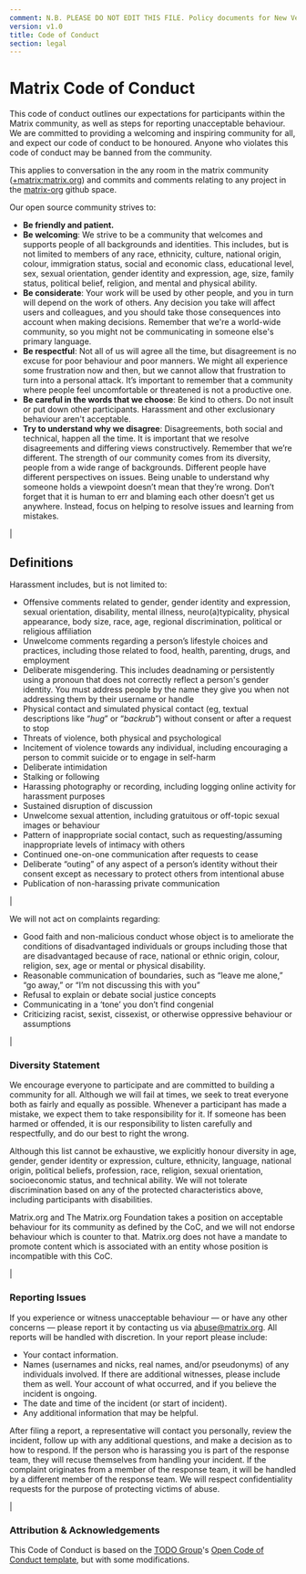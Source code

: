 ```yaml
---
comment: N.B. PLEASE DO NOT EDIT THIS FILE. Policy documents for New Vector are canonically represented in https://github.com/vector-im/policies. Thanks!
version: v1.0
title: Code of Conduct
section: legal
---
```

<link href="/docs/css/faq.css" type="text/css" rel="stylesheet" />


# Matrix Code of Conduct

This code of conduct outlines our expectations for participants within the Matrix community, as well as steps for reporting unacceptable behaviour. We are committed to providing a welcoming and inspiring community for all, and expect our code of conduct to be honoured. Anyone who violates this code of conduct may be banned from the community.

This applies to conversation in the any room in the matrix community ([+matrix:matrix.org](https://matrix.to/#/+matrix:matrix.org)) and commits and comments relating to any project in the [matrix-org](https://github.com/matrix-org) github space.

Our open source community strives to:

* **Be friendly and patient.**
* **Be welcoming**: We strive to be a community that welcomes and supports people of all backgrounds and identities. This includes, but is not limited to members of any race, ethnicity, culture, national origin, colour, immigration status, social and economic class, educational level, sex, sexual orientation, gender identity and expression, age, size, family status, political belief, religion, and mental and physical ability.
* **Be considerate**: Your work will be used by other people, and you in turn will depend on the work of others. Any decision you take will affect users and colleagues, and you should take those consequences into account when making decisions. Remember that we're a world-wide community, so you might not be communicating in someone else's primary language.
* **Be respectful**:  Not all of us will agree all the time, but disagreement is no excuse for poor behaviour and poor manners. We might all experience some frustration now and then, but we cannot allow that frustration to turn into a personal attack. It’s important to remember that a community where people feel uncomfortable or threatened is not a productive one.
* **Be careful in the words that we choose**: Be kind to others. Do not insult or put down other participants. Harassment and other exclusionary behaviour aren't acceptable.
* **Try to understand why we disagree**: Disagreements, both social and technical, happen all the time. It is important that we resolve disagreements and differing views constructively. Remember that we’re different. The strength of our community comes from its diversity, people from a wide range of backgrounds. Different people have different perspectives on issues. Being unable to understand why someone holds a viewpoint doesn’t mean that they’re wrong. Don’t forget that it is human to err and blaming each other doesn’t get us anywhere. Instead, focus on helping to resolve issues and learning from mistakes.

|

## Definitions

Harassment includes, but is not limited to:

- Offensive comments related to gender, gender identity and expression, sexual orientation, disability, mental illness, neuro(a)typicality, physical appearance, body size, race, age, regional discrimination, political or religious affiliation
- Unwelcome comments regarding a person’s lifestyle choices and practices, including those related to food, health, parenting, drugs, and employment
- Deliberate misgendering. This includes deadnaming or persistently using a pronoun that does not correctly reflect a person's gender identity. You must address people by the name they give you when not addressing them by their username or handle
- Physical contact and simulated physical contact (eg, textual descriptions like “*hug*” or “*backrub*”) without consent or after a request to stop
- Threats of violence, both physical and psychological
- Incitement of violence towards any individual, including encouraging a person to commit suicide or to engage in self-harm
- Deliberate intimidation
- Stalking or following
- Harassing photography or recording, including logging online activity for harassment purposes
- Sustained disruption of discussion
- Unwelcome sexual attention, including gratuitous or off-topic sexual images or behaviour
- Pattern of inappropriate social contact, such as requesting/assuming inappropriate levels of intimacy with others
- Continued one-on-one communication after requests to cease
- Deliberate “outing” of any aspect of a person’s identity without their consent except as necessary to protect others from intentional abuse
- Publication of non-harassing private communication

|

We will not act on complaints regarding:

- Good faith and non-malicious conduct whose object is to ameliorate the conditions of disadvantaged individuals or groups including those that are disadvantaged because of race, national or ethnic origin, colour, religion, sex, age or mental or physical disability.
- Reasonable communication of boundaries, such as “leave me alone,” “go away,” or “I’m not discussing this with you”
- Refusal to explain or debate social justice concepts
- Communicating in a ‘tone’ you don’t find congenial
- Criticizing racist, sexist, cissexist, or otherwise oppressive behaviour or assumptions

|

### Diversity Statement

We encourage everyone to participate and are committed to building a community for all. Although we will fail at times, we seek to treat everyone both as fairly and equally as possible. Whenever a participant has made a mistake, we expect them to take responsibility for it. If someone has been harmed or offended, it is our responsibility to listen carefully and respectfully, and do our best to right the wrong.

Although this list cannot be exhaustive, we explicitly honour diversity in age, gender, gender identity or expression, culture, ethnicity, language, national origin, political beliefs, profession, race, religion, sexual orientation, socioeconomic status, and technical ability. We will not tolerate discrimination based on any of the protected
characteristics above, including participants with disabilities.

Matrix.org and The Matrix.org Foundation takes a position on acceptable behaviour for its community as defined by the CoC, and we will not endorse behaviour which is counter to that. Matrix.org does not have a mandate to promote content which is associated with an entity whose position is incompatible with this CoC.

|

### Reporting Issues

If you experience or witness unacceptable behaviour — or have any other concerns — please report it by contacting us via abuse@matrix.org. All reports will be handled with discretion. In your report please include:

- Your contact information.
- Names (usernames and nicks, real names, and/or pseudonyms) of any individuals involved. If there are additional witnesses, please
include them as well. Your account of what occurred, and if you believe the incident is ongoing. 
- The date and time of the incident (or start of incident).
- Any additional information that may be helpful.

After filing a report, a representative will contact you personally, review the incident, follow up with any additional questions, and make a decision as to how to respond. If the person who is harassing you is part of the response team, they will recuse themselves from handling your incident. If the complaint originates from a member of the response team, it will be handled by a different member of the response team. We will respect confidentiality requests for the purpose of protecting victims of abuse.

|

### Attribution & Acknowledgements

This Code of Conduct is based on the [TODO Group](https://twitter.com/todogroup)'s [Open Code of Conduct template](https://github.com/todogroup/opencodeofconduct), but with some modifications. 

